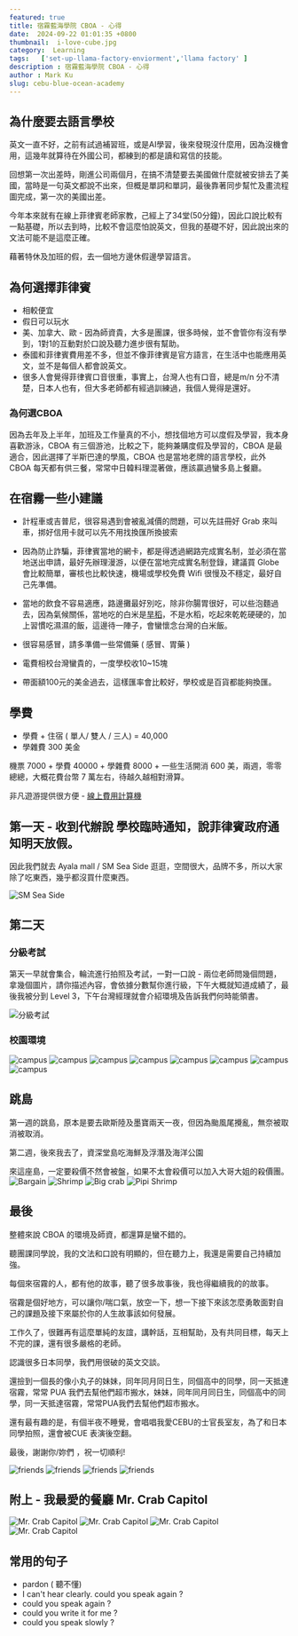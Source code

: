 ```yaml
---
featured: true
title: 宿霧藍海學院 CBOA - 心得
date:  2024-09-22 01:01:35 +0800
thumbnail:  i-love-cube.jpg
category:  Learning  
tags:   ['set-up-llama-factory-enviorment','llama factory' ]
description : 宿霧藍海學院 CBOA - 心得
author : Mark Ku
slug: cebu-blue-ocean-academy
---
```

## 為什麼要去語言學校
英文一直不好，之前有試過補習班，或是AI學習，後來發現沒什麼用，因為沒機會用，這幾年就算待在外國公司，都練到的都是讀和寫信的技能。    

回想第一次出差時，剛進公司兩個月，在搞不清楚要去美國做什麼就被安排去了美國，當時是一句英文都說不出來，但概是單詞和單詞，最後靠著同步幫忙及畫流程圖完成，第一次的美國出差。  

今年本來就有在線上菲律賓老師家教，己經上了34堂(50分鐘)，因此口說比較有一點基礎，所以去到時，比較不會這麼怕說英文，但我的基礎不好，因此說出來的文法可能不是這麼正確。  

藉著特休及加班的假，去一個地方邊休假邊學習語言。  

## 為何選擇菲律賓
* 相較便宜
* 假日可以玩水
* 美、加拿大、歐 - 因為師資貴，大多是團課，很多時候，並不會管你有沒有學到，1對1的互動對於口說及聽力進步很有幫助。
* 泰國和菲律賓費用差不多，但並不像菲律賓是官方語言，在生活中也能應用英文，並不是每個人都會說英文。
* 很多人會覺得菲律賓口音很重，事實上，台灣人也有口音，總是m/n 分不清楚，日本人也有，但大多老師都有經過訓練過，我個人覺得是還好。

### 為何選CBOA 
因為去年及上半年，加班及工作量真的不小，想找個地方可以度假及學習，我本身喜歡游泳，CBOA 有三個游池，比較之下，能夠兼購度假及學習的，CBOA 是最適合，因此選擇了半斯巴達的學風，CBOA 也是當地老牌的語言學校，此外 CBOA 每天都有供三餐，常常中日韓料理混著做，應該贏過蠻多島上餐廳。

## 在宿霧一些小建議
* 計程車或吉普尼，很容易遇到會被亂減價的問題，可以先註冊好 Grab 來叫車，挷好信用卡就可以先不用找換匯所換披索

* 因為防止詐騙，菲律賓當地的網卡，都是得透過網路完成實名制，並必須在當地送出申請，最好先辦理漫游，以便在當地完成實名制登錄，建議買 Globe 會比較簡單，審核也比較快速，機場或學校免費 Wifi 很慢及不穩定，最好自己先準備。
* 當地的飲食不容易適應，路邊攤最好別吃，除非你腸胃很好，可以些泡麵過去，因為氣候關係，當地吃的白米是[旱稻](https://kmweb.moa.gov.tw/knowledge_view.php?id=2431)，不是水稻，吃起來乾乾硬硬的，加上習慣吃濕濕的飯，這邊待一陣子，會蠻懷念台灣的白米飯。
* 很容易感冒，請多準備一些常備藥 ( 感冒、胃藥 )
* 電費相校台灣蠻貴的，一度學校收10~15塊
* 帶面額100元的美金過去，這樣匯率會比較好，學校或是百貨都能夠換匯。

## 學費
* 學費 + 住宿 ( 單人/ 雙人 / 三人) = 40,000
* 學雜費 300 美金

機票 7000 + 學費 40000 + 學雜費 8000 + 一些生活開消 600 美，兩週，零零總總，大概花費台幣 7 萬左右，待越久越相對滑算。  

非凡遊游提供很方便 - [線上費用計算機](https://feifanstudy.com/schools/10-cboa)

## 第一天 -  收到代辦說 學校臨時通知，說菲律賓政府通知明天放假。

因此我們就去 Ayala mall / SM Sea Side 逛逛，空間很大，品牌不多，所以大家除了吃東西，幾乎都沒買什麼東西。

![SM Sea Side](sm-sea-side.jpg)

## 第二天 
### 分級考試
第天一早就會集合，輪流進行拍照及考試，一對一口說 - 兩位老師問幾個問題，拿幾個圖片，請你描述內容，會依據分數幫你進行級，下午大概就知道成績了，最後我被分到 Level 3，下午台灣經理就會介紹環境及告訴我們何時能領書。

![分級考試](english-test.jpg)

### 校園環境

![campus](campus-1.jpg)
![campus](campus-2.jpg)
![campus](campus-3.jpg)
![campus](campus-4.jpg)
![campus](campus-5.jpg)
![campus](campus-6.jpg)
![campus](campus-7.jpg)
![campus](campus-8.jpg)

## 跳島
第一週的跳島，原本是要去歐斯陸及墨寶兩天一夜，但因為颱風尾攪亂，無奈被取消被取消。  

第二週，後來我去了，資深堂島吃海鮮及浮潛及海洋公園

來這座島，一定要殺價不然會被盤，如果不太會殺價可以加入大哥大姐的殺價團。
![Bargain](caohagan-Island-1.jpg)
![Shrimp](caohagan-Island-2.jpg)
![Big crab](caohagan-Island-3.jpg)
![Pipi Shrimp](caohagan-Island-4.jpg)

## 最後
整體來說 CBOA 的環境及師資，都還算是蠻不錯的。    

聽團課同學說，我的文法和口說有明顯的，但在聽力上，我還是需要自己持續加強。  

每個來宿霧的人，都有他的故事，聽了很多故事後，我也得繼續我的的故事。  

宿霧是個好地方，可以讓你/喘口氣，放空一下，想一下接下來該怎麼勇敢面對自己的課題及接下來屬於你的人生故事該如何發展。  

工作久了，很難再有這麼單純的友誼，講幹話，互相幫助，及有共同目標，每天上不完的課，還有很多嚴格的老師。  

認識很多日本同學，我們用很破的英文交談。  

還撿到一個長的像小丸子的妹妹，同年同月同日生，同個高中的同學，同一天抵達宿霧，常常 PUA 我們去幫他們超市搬水，妹妹，同年同月同日生，同個高中的同學，同一天抵達宿霧，常常PUA我們去幫他們超市搬水。  

還有最有趣的是，有個半夜不睡覺，會唱唱我愛CEBU的士官長室友，為了和日本同學拍照，還會被CUE 表演後空翻。  

最後，謝謝你/妳們 ，祝一切順利!  

![friends](friends-1.jpg)
![friends](friends-2.jpg)
![friends](friends-3.jpg)
![friends](friends-4.jpg)

## 附上 - 我最愛的餐廳 Mr. Crab Capitol
![Mr. Crab Capitol](mr-crab-capitol-1.jpg)
![Mr. Crab Capitol](mr-crab-capitol-2.jpg)
![Mr. Crab Capitol](mr-crab-capitol-3.jpg)
![Mr. Crab Capitol](mr-crab-capitol-4.jpg)

## 常用的句子
* pardon ( 聽不懂)
* I can't hear clearly. could you speak again ?
* could you speak again ?
* could you write it for me ?
* could you speak slowly ?